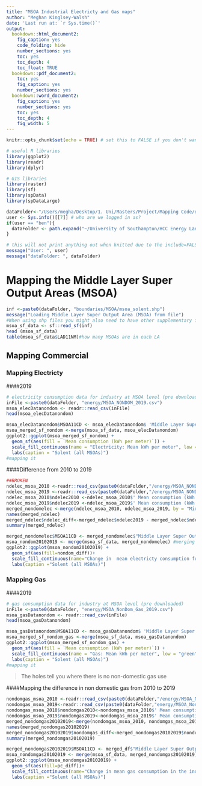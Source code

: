 ```yaml
---
title: "MSOA Industrial Electricty and Gas maps"
author: "Meghan Kinglsey-Walsh"
date: 'Last run at: `r Sys.time()`'
output:
  bookdown::html_document2:
    fig_caption: yes
    code_folding: hide
    number_sections: yes
    toc: yes
    toc_depth: 4
    toc_float: TRUE
  bookdown::pdf_document2:
    toc: yes
    fig_caption: yes
    number_sections: yes
  bookdown::word_document2: 
    fig_caption: yes
    number_sections: yes
    toc: yes
    toc_depth: 4
    fig_width: 5
---
```


```r
knitr::opts_chunk$set(echo = TRUE) # set this to FALSE if you don't want the code in the final output

# useful R libraries
library(ggplot2)
library(readr)
library(dplyr)

# GIS libraries
library(raster)
library(sf)
library(spData)
library(spDataLarge)

dataFolder<-"/Users/megha/Desktop/1. Uni/Masters/Project/Mapping Code/data/" # default for Meghan
user <- Sys.info()[[7]] # who are we logged in as?
if(user == "ben"){
  dataFolder <- path.expand("~/University of Southampton/HCC Energy Landscape Mapping project - Documents/General/data/")
}

# this will not print anything out when knitted due to the include=FALSE setting in the chunk header
message("User: ", user)
message("dataFolder: ", dataFolder)
```

# Mapping the Middle Layer Super Output Areas (MSOA)

```r
inf <-paste0(dataFolder, "boundaries/MSOA/msoa_solent.shp")
message("Loading Middle Layer Super Output Area (MSOA) from file")
#When using shp files you might also need to have other supplementary files in the same folder to allow it to run https://cfss.uchicago.edu/notes/simple-features/
msoa_sf_data <- sf::read_sf(inf) 
head (msoa_sf_data)
table(msoa_sf_data$LAD11NM)#how many MSOAs are in each LA
```

## Mapping Commercial
### Mapping Electricty
####2019
```r
# electricity consumption data for industry at MSOA level (pre downloaded)
inFile <-paste0(dataFolder, "energy/MSOA_NONDOM_2019.csv")
msoa_elecDatanondom <- readr::read_csv(inFile)
head(msoa_elecDatanondom)
```

```r
msoa_elecDatanondom$MSOA11CD <- msoa_elecDatanondom$ 'Middle Layer Super Output Area (MSOA) Code' 
msoa_merged_sf_nondom <-merge(msoa_sf_data, msoa_elecDatanondom)
ggplot2::ggplot(msoa_merged_sf_nondom) + 
  geom_sf(aes(fill = `Mean consumption (kWh per meter)`)) +
  scale_fill_continuous(name = "Electricity: Mean kWh per meter", low = "green", high = "red") +
  labs(caption = "Solent (all MSOAs)")
#mapping it
```
####Difference from 2010 to 2019
```r
##BROKEN
ndelec_msoa_2010 <-readr::read_csv(paste0(dataFolder,"/energy/MSOA_NONDOM_2010.csv")
ndelec_msoa_2019 <-readr::read_csv(paste0(dataFolder,"/energy/MSOA_NONDOM_2019.csv")  
ndelec_msoa_2010$ndelec2010 <-ndelec_msoa_2010$' Mean consumption (kWh per meter)'                                       
ndelec_msoa_2019$ndelec2019 <-ndelec_msoa_2019$' Mean consumption (kWh per meter) '
merged_nondomelec <-merge(ndelec_msoa_2010, ndelec_msoa_2019, by = "Middle Layer Super Output Area (MSOA) Code", all=TRUE)
names(merged_ndelec)
merged_ndelec$ndelec_diff<-merged_ndelec$ndelec2019 - merged_ndelec$ndelec2010
summary(merged_ndelec)
```
```r
merged_nondomelec$MSOA11CD <- merged_nondomelec$"Middle Layer Super Output Area (MSOA) Code"
msoa_nondom20102019 <- merge(msoa_sf_data, merged_nondomelec) #merging these
ggplot2::ggplot(msoa_nondom20102019) +
  geom_sf(aes(fill=nondom_diff))+ 
  scale_fill_continuous(name="Change in  mean electricty consumption for the industrial sector", low="green",high="red")+
  labs(caption ="Solent (all MSOAs)")
```
### Mapping Gas
####2019
```r
# gas consumption data for industry at MSOA level (pre downloaded)
inFile <-paste0(dataFolder, "energy/MSOA_NonDom_Gas_2019.csv")
msoa_gasDatanondom <- readr::read_csv(inFile)
head(msoa_gasDatanondom)
```

```r
msoa_gasDatanondom$MSOA11CD <- msoa_gasDatanondom$ 'Middle Layer Super Output Area (MSOA) Code' 
msoa_merged_sf_nondom_gas <-merge(msoa_sf_data, msoa_gasDatanondom)
ggplot2::ggplot(msoa_merged_sf_nondom_gas) + 
  geom_sf(aes(fill = `Mean consumption (kWh per meter)`)) +
  scale_fill_continuous(name = "Gas: Mean kWh per meter", low = "green", high = "red") +
  labs(caption = "Solent (all MSOAs)")
#mapping it
```
> The holes tell you where there is no non-domestic gas use

####Mapping the difference in non domestic gas from 2010 to 2019 
```r
nondomgas_msoa_2010 <-readr::read_csv(paste0(dataFolder,"/energy/MSOA_NonDom_Gas_2010.csv"))
nondomgas_msoa_2019<-readr::read_csv(paste0(dataFolder,"energy/MSOA_NonDom_Gas_2019.csv"))
nondomgas_msoa_2010$nondomgas2010<-nondomgas_msoa_2010$' Mean consumption (kWh per meter)'
nondomgas_msoa_2019$nondomgas2019<-nondomgas_msoa_2019$' Mean consumption (kWh per meter)'
merged_nondomgas20102019<-merge(nondomgas_msoa_2010, nondomgas_msoa_2019, by = "Middle Layer Super Output Area (MSOA) Code", all=TRUE)
names(merged_nondomgas20102019)
merged_nondomgas20102019$nondomgas_diff<-merged_nondomgas20102019$nondomgas2019 - merged_nondomgas20102019$nondomgas2010 ##BROKEN
summary(merged_nondomgas20102019)
```

```r
merged_nondomgas20102019$MSOA11CD <- merged_df$"Middle Layer Super Output Area (MSOA) Code" #creating a variable with the LSOA code in the same name as in sf_data
msoa_nondomgas20102019 <- merge(msoa_sf_data, merged_nondomgas20102019) #merging these
ggplot2::ggplot(msoa_nondomgas20102019) +
  geom_sf(aes(fill=pc_diff))+ 
  scale_fill_continuous(name="Change in mean gas consumption in the indistrial sector", low="green",high="red")+
  labs(caption ="Solent (all MSOAs)")
```

